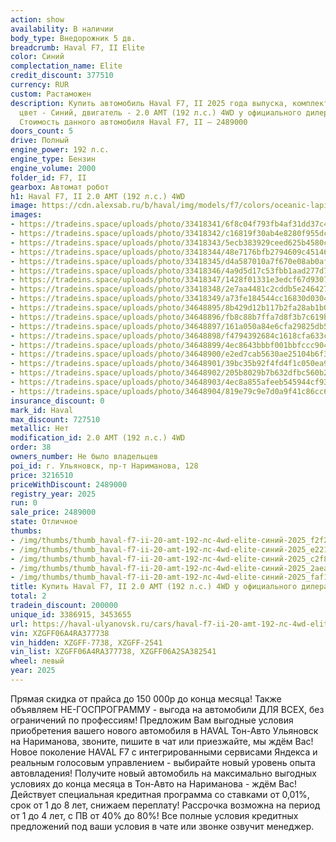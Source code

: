 ```yaml
---
action: show
availability: В наличии
body_type: Внедорожник 5 дв.
breadcrumb: Haval F7, II Elite
color: Синий
complectation_name: Elite
credit_discount: 377510
currency: RUR
custom: Растаможен
description: Купить автомобиль Haval F7, II 2025 года выпуска, комплектация Elite,
  цвет - Синий, двигатель - 2.0 AMT (192 л.с.) 4WD у официального дилера в г. Ульяновск.
  Стоимость данного автомобиля Haval F7, II – 2489000
doors_count: 5
drive: Полный
engine_power: 192 л.с.
engine_type: Бензин
engine_volume: 2000
folder_id: F7, II
gearbox: Автомат робот
h1: Haval F7, II 2.0 AMT (192 л.с.) 4WD
image: https://cdn.alexsab.ru/b/haval/img/models/f7/colors/oceanic-lapis-lazuli.webp
images:
- https://tradeins.space/uploads/photo/33418341/6f8c04f793fb4af31dd37c4b3d4f2f29.JPG
- https://tradeins.space/uploads/photo/33418342/c16819f30ab4e8280f955dce65ae2216.JPG
- https://tradeins.space/uploads/photo/33418343/5ecb383929ceed625b4580c37dec2f89.JPG
- https://tradeins.space/uploads/photo/33418344/48e7176bfb2794609c451461be12aea3.JPG
- https://tradeins.space/uploads/photo/33418345/d4a587010a7f670e08ab0af79cbfaf1b.JPG
- https://tradeins.space/uploads/photo/33418346/4a9d5d17c53fbb1aad277d70d1b5c12f.JPG
- https://tradeins.space/uploads/photo/33418347/1428f01331e3edcf67d9307693346e7d.JPG
- https://tradeins.space/uploads/photo/33418348/2e7aa4481c2cddb5e246427af9450c45.JPG
- https://tradeins.space/uploads/photo/33418349/a73fe184544cc16830d0304515b86775.JPG
- https://tradeins.space/uploads/photo/34648895/8b429d12b117b2fa28ab1b006b996dcf.JPG
- https://tradeins.space/uploads/photo/34648896/fb8c88b7ffa7d8f3b7c619b564238cf1.JPG
- https://tradeins.space/uploads/photo/34648897/161a050a84e6cfa29825db53f033cc0a.JPG
- https://tradeins.space/uploads/photo/34648898/f4794392684c1618cfa633c897adcea1.JPG
- https://tradeins.space/uploads/photo/34648899/4ec8643bbbf001bbfccc904099ce24c4.JPG
- https://tradeins.space/uploads/photo/34648900/e2ed7cab5630ae25104b6f37df769f06.JPG
- https://tradeins.space/uploads/photo/34648901/39bc35b92f4fd4f1c050ea9a6734ee04.JPG
- https://tradeins.space/uploads/photo/34648902/205b8029b7b632dfbc560b2b6390fdee.JPG
- https://tradeins.space/uploads/photo/34648903/4ec8a855afeeb545944cf93adccacd6c.JPG
- https://tradeins.space/uploads/photo/34648904/819e79c9e7d0a9f41c86cc6c14c769e2.JPG
insurance_discount: 0
mark_id: Haval
max_discount: 727510
metallic: Нет
modification_id: 2.0 AMT (192 л.с.) 4WD
order: 38
owners_number: Не было владельцев
poi_id: г. Ульяновск, пр-т Нариманова, 128
price: 3216510
priceWithDiscount: 2489000
registry_year: 2025
run: 0
sale_price: 2489000
state: Отличное
thumbs:
- /img/thumbs/thumb_haval-f7-ii-20-amt-192-лс-4wd-elite-синий-2025_f2f29_0.webp
- /img/thumbs/thumb_haval-f7-ii-20-amt-192-лс-4wd-elite-синий-2025_e2216_1.webp
- /img/thumbs/thumb_haval-f7-ii-20-amt-192-лс-4wd-elite-синий-2025_c2f89_2.webp
- /img/thumbs/thumb_haval-f7-ii-20-amt-192-лс-4wd-elite-синий-2025_2aea3_3.webp
- /img/thumbs/thumb_haval-f7-ii-20-amt-192-лс-4wd-elite-синий-2025_faf1b_4.webp
title: Купить Haval F7, II 2.0 AMT (192 л.с.) 4WD у официального дилера в Ульяновске
total: 2
tradein_discount: 200000
unique_id: 3386915, 3453655
url: https://haval-ulyanovsk.ru/cars/haval-f7-ii-20-amt-192-лс-4wd-elite-синий-2025/
vin: XZGFF06A4RA377738
vin_hidden: XZGFF-7738, XZGFF-2541
vin_list: XZGFF06A4RA377738, XZGFF06A2SA382541
wheel: левый
year: 2025
---
```

Прямая скидка от прайса до 150 000р до конца месяца! Также объявляем НЕ-ГОСПРОГРАММУ - выгода на автомобили ДЛЯ ВСЕХ, без ограничений по профессиям! Предложим Вам выгодные условия приобретения вашего нового автомобиля в HAVAL Тон-Авто Ульяновск на Нариманова, звоните, пишите в чат или приезжайте, мы ждём Вас! Новое поколение HAVAL F7 с интегрированными сервисами Яндекса и реальным голосовым управлением - выбирайте новый уровень опыта автовладения! Получите новый автомобиль на максимально выгодных условиях до конца месяца в Тон-Авто на Нариманова - ждём Вас! Действует специальная кредитная программа со ставками от 0,01%, срок от 1 до 8 лет, снижаем переплату! Рассрочка возможна на период от 1 до 4 лет, с ПВ от 40% до 80%! Все полные условия кредитных предложений под ваши условия в чате или звонке озвучит менеджер.
